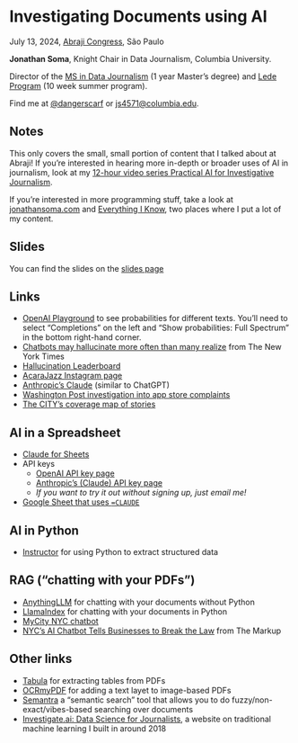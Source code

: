# Investigating Documents using AI

July 13, 2024, [Abraji Congress](https://congresso.abraji.org.br/), São Paulo

**Jonathan Soma**, Knight Chair in Data Journalism, Columbia University.

Director of the [MS in Data Journalism](https://journalism.columbia.edu/ms-data-journalism) (1 year Master's degree) and [Lede Program](https://ledeprogram.com/) (10 week summer program).

Find me at [@dangerscarf](https://twitter.com/dangerscarf) or [js4571@columbia.edu](mailto:js4571@columbia.edu).

## Notes 

This only covers the small, small portion of content that I talked about at Abraji! If you're interested in hearing more in-depth or broader uses of AI in journalism, look at my [12-hour video series Practical AI for Investigative Journalism](https://www.youtube.com/playlist?list=PLewNEVDy7gq1_GPUaL0OQ31QsiHP5ncAQ).

If you're interested in more programming stuff, take a look at [jonathansoma.com](https://jonathansoma.com/) and [Everything I Know](https://jonathansoma.com/everything/), two places where I put a lot of my content.

## Slides

You can find the slides on the [slides page](slides.qmd)

## Links

- [OpenAI Playground](https://platform.openai.com/playground) to see probabilities for different texts. You'll need to select "Completions" on the left and "Show probabilities: Full Spectrum" in the bottom right-hand corner.
- [Chatbots may hallucinate more often than many realize](https://www.nytimes.com/2023/11/06/technology/chatbots-hallucination-rates.html) from The New York Times
- [Hallucination Leaderboard](https://huggingface.co/spaces/vectara/Hallucination-evaluation-leaderboard)
- [AcaraJazz Instagram page](https://www.instagram.com/o_acarajazz/)
- [Anthropic's Claude](https://claude.ai/) (similar to ChatGPT)
- [Washington Post investigation into app store complaints](https://www.washingtonpost.com/technology/2019/11/22/apple-says-its-app-store-is-safe-trusted-place-we-found-reports-unwanted-sexual-behavior-six-apps-some-targeting-minors/)
- [The CITY's coverage map of stories](https://projects.thecity.nyc/thecity-coverage-map/)

## AI in a Spreadsheet

- [Claude for Sheets](https://workspace.google.com/marketplace/app/claude_for_sheets/909417792257)
- API keys
    - [OpenAI API key page](https://platform.openai.com/account/api-keys)
    - [Anthropic's (Claude) API key page](https://console.anthropic.com/settings/keys)
    - *If you want to try it out without signing up, just email me!*
- [Google Sheet that uses `=CLAUDE`](https://docs.google.com/spreadsheets/d/14CHGyrcmq3M9OFXohsItKdSokdkBl-5DIP5TZWtBL0M/edit?usp=sharing)

## AI in Python

- [Instructor](instructor.ipynb) for using Python to extract structured data

## RAG ("chatting with your PDFs")

- [AnythingLLM](https://docs.useanything.com/) for chatting with your documents without Python
- [LlamaIndex](https://www.llamaindex.ai/) for chatting with your documents in Python
- [MyCity NYC chatbot](https://chat.nyc.gov/)
- [NYC’s AI Chatbot Tells Businesses to Break the Law](https://themarkup.org/news/2024/03/29/nycs-ai-chatbot-tells-businesses-to-break-the-law) from The Markup

## Other links

- [Tabula](https://tabula.technology/) for extracting tables from PDFs
- [OCRmyPDF](https://github.com/ocrmypdf/OCRmyPDF) for adding a text layet to image-based PDFs
- [Semantra](https://github.com/freedmand/semantra) a "semantic search" tool that allows you to do fuzzy/non-exact/vibes-based searching over documents
- [Investigate.ai: Data Science for Journalists](https://investigate.ai/), a website on traditional machine learning I built in around 2018